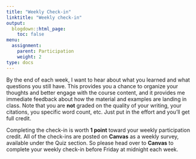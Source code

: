 ```yaml
---
title: "Weekly Check-in"
linktitle: "Weekly check-in"
output:
  blogdown::html_page:
    toc: false
menu:
  assignment:
    parent: Participation
    weight: 2
type: docs
---
```


By the end of each week, I want to hear about what you learned and what questions you still have. This provides you a chance to organize your thoughts and better engage with the course content, and it provides me immediate feedback about how the material and examples are landing in class. Note that you are **not** graded on the quality of your writing, your citations, you specific word count, etc. Just put in the effort and you'll get full credit. 

Completing the check-in is worth **1 point** toward your weekly participation credit. All of the check-ins are posted on **Canvas** as a weekly survey, available under the Quiz section. So please head over to **Canvas** to complete your weekly check-in before Friday at midnight each week.